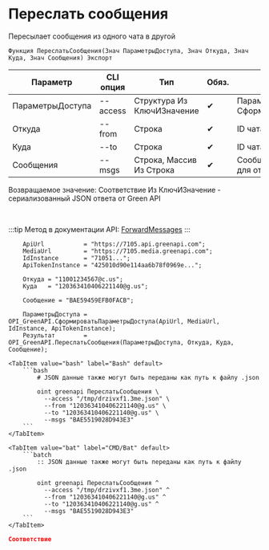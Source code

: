 ﻿---
sidebar_position: 7
description: Переслать сообщения и другие функции для работы с Green API в Открытом пакете интеграций - бесплатной open-source библиотеке интеграций для 1С:Предприятие 8, OneScript и CLI
keywords: [1C, 1С, 1С:Предприятие, 1С:Предприятие 8.3, API, Интеграция, Сервисы, Обмен, OneScript, CLI, Green API]
---


# Переслать сообщения
 Пересылает сообщения из одного чата в другой



`Функция ПереслатьСообщения(Знач ПараметрыДоступа, Знач Откуда, Знач Куда, Знач Сообщения) Экспорт`

  | Параметр | CLI опция | Тип | Обяз. | Назначение |
  |-|-|-|-|-|
  | ПараметрыДоступа | --access | Структура Из КлючИЗначение | &#x2714; | Параметры доступа. См. СформироватьПараметрыДоступа |
  | Откуда | --from | Строка | &#x2714; | ID чата источника сообщения |
  | Куда | --to | Строка | &#x2714; | ID чата приемника сообщения |
  | Сообщения | --msgs | Строка, Массив Из Строка | &#x2714; | Сообщения или одно сообщения для отправки |

  
  Возвращаемое значение:   Соответствие Из КлючИЗначение - сериализованный JSON ответа от Green API

<br/>

:::tip
Метод в документации API: [ForwardMessages](https://green-api.com/docs/api/sending/ForwardMessages/)
:::
<br/>



```bsl title="Пример использования для 1С:Предприятие/OneScript"
    ApiUrl           = "https://7105.api.greenapi.com";
    MediaUrl         = "https://7105.media.greenapi.com";
    IdInstance       = "71051...";
    ApiTokenInstance = "425010d90e114aa6b78f0969e...";

    Откуда = "11001234567@c.us";
    Куда   = "120363410406221140@g.us";

    Сообщение = "BAE59459EFB0FACB";

    ПараметрыДоступа = OPI_GreenAPI.СформироватьПараметрыДоступа(ApiUrl, MediaUrl, IdInstance, ApiTokenInstance);
    Результат        = OPI_GreenAPI.ПереслатьСообщения(ПараметрыДоступа, Откуда, Куда, Сообщение);
```
    

 <Tabs>
  
    <TabItem value="bash" label="Bash" default>
        ```bash
            # JSON данные также могут быть переданы как путь к файлу .json
            
            oint greenapi ПереслатьСообщения \
              --access "/tmp/drzivxf1.3me.json" \
              --from "120363410406221140@g.us" \
              --to "120363410406221140@g.us" \
              --msgs "BAE5519028D943E3"
        ```
    </TabItem>
  
    <TabItem value="bat" label="CMD/Bat" default>
        ```batch
            :: JSON данные также могут быть переданы как путь к файлу .json
            
            oint greenapi ПереслатьСообщения ^
              --access "/tmp/drzivxf1.3me.json" ^
              --from "120363410406221140@g.us" ^
              --to "120363410406221140@g.us" ^
              --msgs "BAE5519028D943E3"
        ```
    </TabItem>
</Tabs>


```json title="Результат"
Соответствие
```
